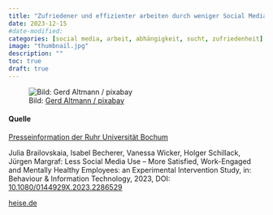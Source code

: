 ```yaml
---
title: "Zufriedener und effizienter arbeiten durch weniger Social Media"
date: 2023-12-15
#date-modified: 
categories: [social media, arbeit, abhängigkeit, sucht, zufriedenheit]
image: "thumbnail.jpg"
description: "" 
toc: true
draft: true
---
```


![ [Bild: [Gerd Altmann / pixabay](https://pixabay.com/de/users/geralt-9301)]{.img-credits}](thumbnail.png){fig-align="left"}



#### Quelle
[Presseinformation der Ruhr Universität Bochum](https://news.rub.de/presseinformationen/wissenschaft/2023-12-15-psychologie-zufriedener-und-effizienter-arbeiten-durch-weniger-social-media)

Julia Brailovskaia, Isabel Becherer, Vanessa Wicker, Holger Schillack, Jürgen Margraf: Less Social Media Use – More Satisfied, Work-Engaged and Mentally Healthy Employees: an Experimental Intervention Study, in: Behaviour & Information Technology, 2023, DOI: [10.1080/0144929X.2023.2286529](https://www.tandfonline.com/doi/full/10.1080/0144929X.2023.2286529)

[heise.de](https://www.heise.de/news/New-York-City-erklaert-Social-Media-zur-Gefahr-fuer-oeffentliche-Gesundheit-9608580.html)

